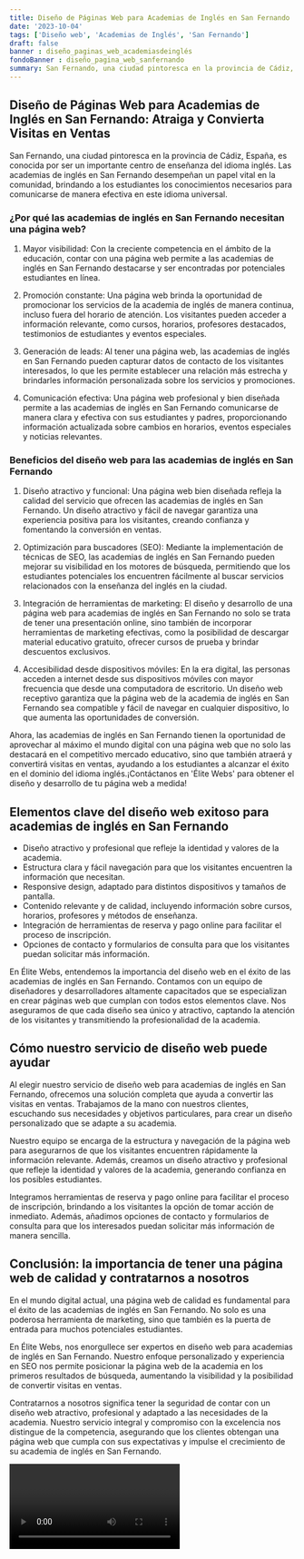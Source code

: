 ```yaml
---
title: Diseño de Páginas Web para Academias de Inglés en San Fernando
date: '2023-10-04'
tags: ['Diseño web', 'Academias de Inglés', 'San Fernando']
draft: false
banner : diseño_paginas_web_academiasdeinglés
fondoBanner : diseño_pagina_web_sanfernando
summary: San Fernando, una ciudad pintoresca en la provincia de Cádiz, España, es conocida por ser un importante centro de enseñanza del idioma inglés. Las academias de inglés en San Fernando desempeñan un papel vital en la comunidad, brindando a los estudiantes los conocimientos necesarios para comunicarse de manera efectiva en este idioma universal.
---
```


## Diseño de Páginas Web para Academias de Inglés en San Fernando: Atraiga y Convierta Visitas en Ventas

San Fernando, una ciudad pintoresca en la provincia de Cádiz, España, es conocida por ser un importante centro de enseñanza del idioma inglés. Las academias de inglés en San Fernando desempeñan un papel vital en la comunidad, brindando a los estudiantes los conocimientos necesarios para comunicarse de manera efectiva en este idioma universal.

### ¿Por qué las academias de inglés en San Fernando necesitan una página web?

1. Mayor visibilidad: Con la creciente competencia en el ámbito de la educación, contar con una página web permite a las academias de inglés en San Fernando destacarse y ser encontradas por potenciales estudiantes en línea.

2. Promoción constante: Una página web brinda la oportunidad de promocionar los servicios de la academia de inglés de manera continua, incluso fuera del horario de atención. Los visitantes pueden acceder a información relevante, como cursos, horarios, profesores destacados, testimonios de estudiantes y eventos especiales.

3. Generación de leads: Al tener una página web, las academias de inglés en San Fernando pueden capturar datos de contacto de los visitantes interesados, lo que les permite establecer una relación más estrecha y brindarles información personalizada sobre los servicios y promociones.

4. Comunicación efectiva: Una página web profesional y bien diseñada permite a las academias de inglés en San Fernando comunicarse de manera clara y efectiva con sus estudiantes y padres, proporcionando información actualizada sobre cambios en horarios, eventos especiales y noticias relevantes.

### Beneficios del diseño web para las academias de inglés en San Fernando

1. Diseño atractivo y funcional: Una página web bien diseñada refleja la calidad del servicio que ofrecen las academias de inglés en San Fernando. Un diseño atractivo y fácil de navegar garantiza una experiencia positiva para los visitantes, creando confianza y fomentando la conversión en ventas.

2. Optimización para buscadores (SEO): Mediante la implementación de técnicas de SEO, las academias de inglés en San Fernando pueden mejorar su visibilidad en los motores de búsqueda, permitiendo que los estudiantes potenciales los encuentren fácilmente al buscar servicios relacionados con la enseñanza del inglés en la ciudad.

3. Integración de herramientas de marketing: El diseño y desarrollo de una página web para academias de inglés en San Fernando no solo se trata de tener una presentación online, sino también de incorporar herramientas de marketing efectivas, como la posibilidad de descargar material educativo gratuito, ofrecer cursos de prueba y brindar descuentos exclusivos.

4. Accesibilidad desde dispositivos móviles: En la era digital, las personas acceden a internet desde sus dispositivos móviles con mayor frecuencia que desde una computadora de escritorio. Un diseño web receptivo garantiza que la página web de la academia de inglés en San Fernando sea compatible y fácil de navegar en cualquier dispositivo, lo que aumenta las oportunidades de conversión.

Ahora, las academias de inglés en San Fernando tienen la oportunidad de aprovechar al máximo el mundo digital con una página web que no solo las destacará en el competitivo mercado educativo, sino que también atraerá y convertirá visitas en ventas, ayudando a los estudiantes a alcanzar el éxito en el dominio del idioma inglés.¡Contáctanos en 'Élite Webs' para obtener el diseño y desarrollo de tu página web a medida!

<GifSeo />

<Cta />

## Elementos clave del diseño web exitoso para academias de inglés en San Fernando

- Diseño atractivo y profesional que refleje la identidad y valores de la academia.
- Estructura clara y fácil navegación para que los visitantes encuentren la información que necesitan.
- Responsive design, adaptado para distintos dispositivos y tamaños de pantalla.
- Contenido relevante y de calidad, incluyendo información sobre cursos, horarios, profesores y métodos de enseñanza.
- Integración de herramientas de reserva y pago online para facilitar el proceso de inscripción.
- Opciones de contacto y formularios de consulta para que los visitantes puedan solicitar más información.

En Élite Webs, entendemos la importancia del diseño web en el éxito de las academias de inglés en San Fernando. Contamos con un equipo de diseñadores y desarrolladores altamente capacitados que se especializan en crear páginas web que cumplan con todos estos elementos clave. Nos aseguramos de que cada diseño sea único y atractivo, captando la atención de los visitantes y transmitiendo la profesionalidad de la academia.

## Cómo nuestro servicio de diseño web puede ayudar

Al elegir nuestro servicio de diseño web para academias de inglés en San Fernando, ofrecemos una solución completa que ayuda a convertir las visitas en ventas. Trabajamos de la mano con nuestros clientes, escuchando sus necesidades y objetivos particulares, para crear un diseño personalizado que se adapte a su academia.

Nuestro equipo se encarga de la estructura y navegación de la página web para asegurarnos de que los visitantes encuentren rápidamente la información relevante. Además, creamos un diseño atractivo y profesional que refleje la identidad y valores de la academia, generando confianza en los posibles estudiantes.

Integramos herramientas de reserva y pago online para facilitar el proceso de inscripción, brindando a los visitantes la opción de tomar acción de inmediato. Además, añadimos opciones de contacto y formularios de consulta para que los interesados puedan solicitar más información de manera sencilla.

## Conclusión: la importancia de tener una página web de calidad y contratarnos a nosotros

En el mundo digital actual, una página web de calidad es fundamental para el éxito de las academias de inglés en San Fernando. No solo es una poderosa herramienta de marketing, sino que también es la puerta de entrada para muchos potenciales estudiantes.

En Élite Webs, nos enorgullece ser expertos en diseño web para academias de inglés en San Fernando. Nuestro enfoque personalizado y experiencia en SEO nos permite posicionar la página web de la academia en los primeros resultados de búsqueda, aumentando la visibilidad y la posibilidad de convertir visitas en ventas.

Contratarnos a nosotros significa tener la seguridad de contar con un diseño web atractivo, profesional y adaptado a las necesidades de la academia. Nuestro servicio integral y compromiso con la excelencia nos distingue de la competencia, asegurando que los clientes obtengan una página web que cumpla con sus expectativas y impulse el crecimiento de su academia de inglés en San Fernando.

<Video />

<CtaBot job='Academias de Inglés' city='San Fernando'/>

<Gmaps query='San Fernando+españa+maps' />